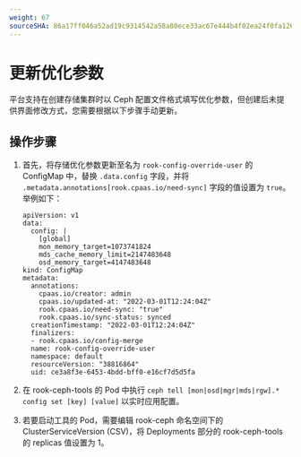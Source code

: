 ```yaml
---
weight: 67
sourceSHA: 86a17ff046a52ad19c9314542a58a80ece33ac67e444b4f02ea24f0fa1260d70
---
```


# 更新优化参数

平台支持在创建存储集群时以 Ceph 配置文件格式填写优化参数，但创建后未提供界面修改方式，您需要根据以下步骤手动更新。

## 操作步骤

1. 首先，将存储优化参数更新至名为 `rook-config-override-user` 的 ConfigMap 中，替换 `.data.config` 字段，并将 `.metadata.annotations[rook.cpaas.io/need-sync]` 字段的值设置为 `true`。举例如下：

   ```
   apiVersion: v1
   data:
     config: |
       [global]
       mon_memory_target=1073741824
       mds_cache_memory_limit=2147483648
       osd_memory_target=4147483648
   kind: ConfigMap
   metadata:
     annotations:
       cpaas.io/creator: admin
       cpaas.io/updated-at: "2022-03-01T12:24:04Z"
       rook.cpaas.io/need-sync: "true"
       rook.cpaas.io/sync-status: synced
     creationTimestamp: "2022-03-01T12:24:04Z"
     finalizers:
     - rook.cpaas.io/config-merge
     name: rook-config-override-user
     namespace: default
     resourceVersion: "38816864"
     uid: ce3a8f3e-6453-4bdd-bff0-e16cf7d5d5fa
   ```

2. 在 rook-ceph-tools 的 Pod 中执行 `ceph tell [mon|osd|mgr|mds|rgw].* config set [key] [value]` 以实时应用配置。

3. 若要启动工具的 Pod，需要编辑 rook-ceph 命名空间下的 ClusterServiceVersion (CSV)，将 Deployments 部分的 rook-ceph-tools 的 replicas 值设置为 1。

